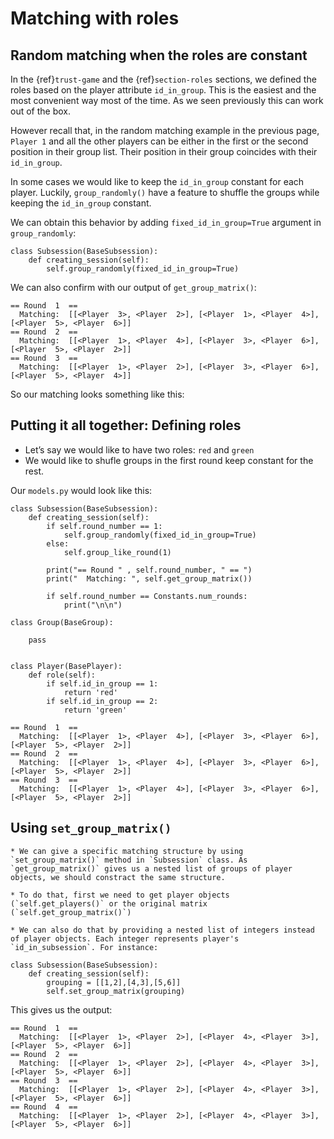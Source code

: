 # Matching with roles


## Random matching when the roles are constant 
In the {ref}`trust-game` and the {ref}`section-roles` sections, we defined the roles based on the player attribute `id_in_group`. This is the easiest and the most convenient way most of the time. As we seen previously this can work out of the box. 


However recall that, in the random matching example in the previous page, `Player 1` and all the other players can be either in the first or the second position in their group list. Their position in their group coincides with their `id_in_group`.



In some cases we would like to keep the `id_in_group` constant for each player. Luckily, `group_randomly()` have a feature to shuffle the groups while keeping the `id_in_group` constant.


We can obtain this behavior by adding `fixed_id_in_group=True` argument in `group_randomly`: 

```
class Subsession(BaseSubsession):
    def creating_session(self):
        self.group_randomly(fixed_id_in_group=True)

```

We can also confirm with our output of `get_group_matrix()`:
```
== Round  1  == 
  Matching:  [[<Player  3>, <Player  2>], [<Player  1>, <Player  4>], [<Player  5>, <Player  6>]]
== Round  2  == 
  Matching:  [[<Player  1>, <Player  4>], [<Player  3>, <Player  6>], [<Player  5>, <Player  2>]]
== Round  3  == 
  Matching:  [[<Player  1>, <Player  2>], [<Player  3>, <Player  6>], [<Player  5>, <Player  4>]]
```

So our matching looks something like this:

## Putting it all together: Defining roles

* Let's say we would like to have two roles: `red` and `green`
* We would like to shufle groups in the first round keep constant for the rest.

Our `models.py` would look like this:

```
class Subsession(BaseSubsession):
    def creating_session(self):
        if self.round_number == 1:
            self.group_randomly(fixed_id_in_group=True)
        else:
            self.group_like_round(1)
        
        print("== Round " , self.round_number, " == ")
        print("  Matching: ", self.get_group_matrix())

        if self.round_number == Constants.num_rounds:
            print("\n\n")

class Group(BaseGroup):

    pass


class Player(BasePlayer):
    def role(self):
        if self.id_in_group == 1:
            return 'red'
        if self.id_in_group == 2:
            return 'green'

```



```
== Round  1  == 
  Matching:  [[<Player  1>, <Player  4>], [<Player  3>, <Player  6>], [<Player  5>, <Player  2>]]
== Round  2  == 
  Matching:  [[<Player  1>, <Player  4>], [<Player  3>, <Player  6>], [<Player  5>, <Player  2>]]
== Round  3  == 
  Matching:  [[<Player  1>, <Player  4>], [<Player  3>, <Player  6>], [<Player  5>, <Player  2>]]

```

## Using `set_group_matrix()`
    * We can give a specific matching structure by using `set_group_matrix()` method in `Subsession` class. As `get_group_matrix()` gives us a nested list of groups of player objects, we should constract the same structure.
    
    * To do that, first we need to get player objects (`self.get_players()` or the original matrix (`self.get_group_matrix()`)

    * We can also do that by providing a nested list of integers instead of player objects. Each integer represents player's `id_in_subsession`. For instance:

```
class Subsession(BaseSubsession):
    def creating_session(self):
        grouping = [[1,2],[4,3],[5,6]]
        self.set_group_matrix(grouping)

```

This gives us the output:


```
== Round  1  == 
  Matching:  [[<Player  1>, <Player  2>], [<Player  4>, <Player  3>], [<Player  5>, <Player  6>]]
== Round  2  == 
  Matching:  [[<Player  1>, <Player  2>], [<Player  4>, <Player  3>], [<Player  5>, <Player  6>]]
== Round  3  == 
  Matching:  [[<Player  1>, <Player  2>], [<Player  4>, <Player  3>], [<Player  5>, <Player  6>]]
== Round  4  == 
  Matching:  [[<Player  1>, <Player  2>], [<Player  4>, <Player  3>], [<Player  5>, <Player  6>]]
```

